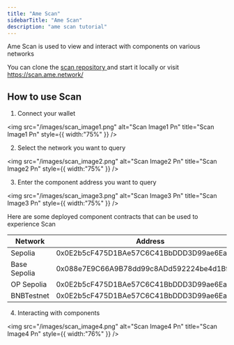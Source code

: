 ```yaml
---
title: "Ame Scan"
sidebarTitle: "Ame Scan"
description: "ame scan tutorial"
---
```


Ame Scan is used to view and interact with components on various networks

You can clone the [scan repository ](https://github.com/AmeNetwork/ame-scan)and start it locally or visit https://scan.ame.network/

## How to use Scan

1. Connect your wallet

<img
  src="/images/scan_image1.png"
  alt="Scan Image1 Pn"
  title="Scan Image1 Pn"
  style={{ width:"75%" }}
/>

2. Select the network you want to query

<img
  src="/images/scan_image2.png"
  alt="Scan Image2 Pn"
  title="Scan Image2 Pn"
  style={{ width:"75%" }}
/>

3. Enter the component address you want to query

<img
  src="/images/scan_image3.png"
  alt="Scan Image3 Pn"
  title="Scan Image3 Pn"
  style={{ width:"75%" }}
/>

Here are some deployed component contracts that can be used to experience Scan

| Network      | Address                                    |
| ------------ | ------------------------------------------ |
| Sepolia      | 0x0E2b5cF475D1BAe57C6C41BbDDD3D99ae6Ea59c7 |
| Base Sepolia | 0x088e7E9C66A9B78dd99c8ADd592224be4d1Bf7a2 |
| OP Sepolia   | 0x0E2b5cF475D1BAe57C6C41BbDDD3D99ae6Ea59c7 |
| BNBTestnet   | 0x0E2b5cF475D1BAe57C6C41BbDDD3D99ae6Ea59c7 |

4. Interacting with components

<img
  src="/images/scan_image4.png"
  alt="Scan Image4 Pn"
  title="Scan Image4 Pn"
  style={{ width:"76%" }}
/>